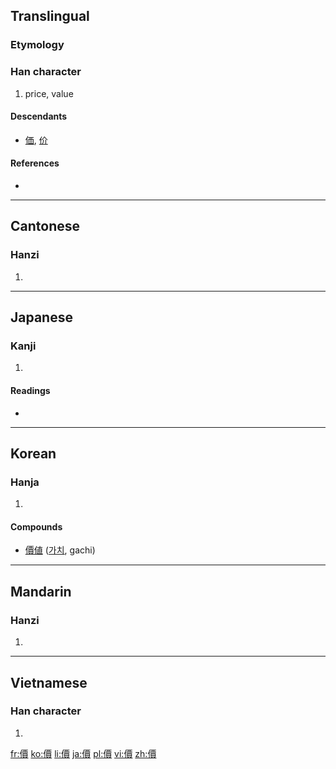 {{also|价|価}}
==Translingual==
{{ja-forms|[[価]]|[[价]]|價}}

===Etymology===
{{Han compound|人|賈|c1=s|c2=p|t2=sell|ls=psc}}

===Han character===
{{Han char|rn=9|rad=人|as=13|sn=15|four=2128<sub>6</sub>|canj=人一田金 (OMWC)|ids=⿰[[亻]][[賈]]}}

# price, value

====Descendants====
* [[価]], [[价]]

====References====
* {{Han ref|kx=0118.110|dkj=01163|dj=0250.230|hdz=10224.050|uh=50F9|ud=20729|bh=BBF9|bd=48121}}

----

==Cantonese==

===Hanzi===
{{yue-hanzi|jyut=|y=ga3|sim=价}}

# {{defn|lang=yue|sort=人13}}

----

==Japanese==

===Kanji===
{{ja-kanji|grade=|rs=人13}}

# {{defn|lang=ja|sort=人13}}

====Readings====
* {{ja-readings|on=[[か]] (ka), [[け]] (ke)|kun=[[あたい]] (atai)}}

----

==Korean==

===Hanja===
{{ko-hanja|hangeul=가|rv=ga|mr=ka|eumhun=값|ehrv=gap|ehmr=kap|ehy=}}

# {{defn|lang=ko|sort=人13}}

====Compounds====
* [[價値]] ([[가치]], gachi)

----

==Mandarin==

===Hanzi===
{{cmn-hanzi|sim=价|pin=[[jià]] ([[jia4]])|wg=chia<sup>4</sup>}}

# {{defn|lang=cmn|sort=人13}}

----

==Vietnamese==

===Han character===
{{vi-hantu|giá|rs=人13}}

# {{defn|lang=vi|sort=人13}}

[[fr:價]]
[[ko:價]]
[[li:價]]
[[ja:價]]
[[pl:價]]
[[vi:價]]
[[zh:價]]
